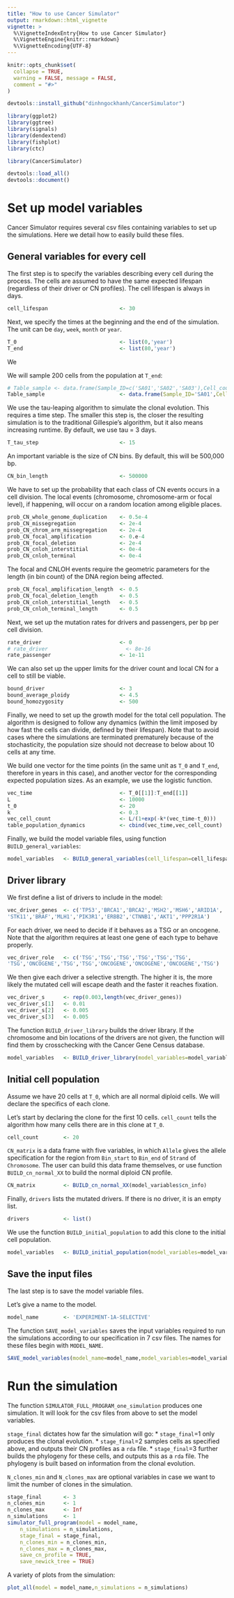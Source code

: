 ```yaml
---
title: "How to use Cancer Simulator"
output: rmarkdown::html_vignette
vignette: >
  %\VignetteIndexEntry{How to use Cancer Simulator}
  %\VignetteEngine{knitr::rmarkdown}
  %\VignetteEncoding{UTF-8}
---
```


```r
knitr::opts_chunk$set(
  collapse = TRUE,
  warning = FALSE, message = FALSE,
  comment = "#>"
)
```

```r
devtools::install_github("dinhngockhanh/CancerSimulator")

library(ggplot2)
library(ggtree)
library(signals)
library(dendextend)
library(fishplot)
library(ctc)

library(CancerSimulator)

devtools::load_all()
devtools::document()
```

# Set up model variables

Cancer Simulator requires several csv files containing variables to set up the simulations. Here we detail how to easily build these files.

## General variables for every cell

The first step is to specify the variables describing every cell during the process. The cells are assumed to have the same expected lifespan (regardless of their driver or CN profiles). The cell lifespan is always in days.

```r
cell_lifespan                       <- 30
```

Next, we specify the times at the beginning and the end of the simulation. The unit can be `day`, `week`, `month` or `year`.

```r
T_0                                 <- list(0,'year')
T_end                               <- list(80,'year')
```

We

We will sample 200 cells from the population at `T_end`:

```r
# Table_sample <- data.frame(Sample_ID=c('SA01','SA02','SA03'),Cell_count=c(100,100,100),Age_sample=c(40,60,80))
Table_sample                        <- data.frame(Sample_ID='SA01',Cell_count=300,Age_sample=80)
```

We use the tau-leaping algorithm to simulate the clonal evolution. This requires a time step. The smaller this step is, the closer the resulting simulation is to the traditional Gillespie's algorithm, but it also means increasing runtime. By default, we use tau = 3 days.

```r
T_tau_step                          <- 15
```

An important variable is the size of CN bins. By default, this will be 500,000 bp.

```r
CN_bin_length                       <- 500000
```

We have to set up the probability that each class of CN events occurs in a cell division. The local events (chromosome, chromosome-arm or focal level), if happening, will occur on a random location among eligible places.

```r
prob_CN_whole_genome_duplication    <- 0.5e-4
prob_CN_missegregation              <- 2e-4
prob_CN_chrom_arm_missegregation    <- 2e-4
prob_CN_focal_amplification         <- 0.e-4
prob_CN_focal_deletion              <- 2e-4
prob_CN_cnloh_interstitial          <- 0e-4
prob_CN_cnloh_terminal              <- 0e-4
```

The focal and CNLOH events require the geometric parameters for the length (in bin count) of the DNA region being affected.

```r
prob_CN_focal_amplification_length  <- 0.5
prob_CN_focal_deletion_length       <- 0.5
prob_CN_cnloh_interstitial_length   <- 0.5
prob_CN_cnloh_terminal_length       <- 0.5
```

Next, we set up the mutation rates for drivers and passengers, per bp per cell division.

```r
rate_driver                         <- 0
# rate_driver                         <- 8e-16
rate_passenger                      <- 1e-11
```

We can also set up the upper limits for the driver count and local CN for a cell to still be viable.

```r
bound_driver                        <- 3
bound_average_ploidy                <- 4.5
bound_homozygosity                  <- 500
```

Finally, we need to set up the growth model for the total cell population. The algorithm is designed to follow any dynamics (within the limit imposed by how fast the cells can divide, defined by their lifespan). Note that to avoid cases where the simulations are terminated prematurely because of the stochasticity, the population size should not decrease to below about 10 cells at any time.

We build one vector for the time points (in the same unit as `T_0` and `T_end`, therefore in years in this case), and another vector for the corresponding expected population sizes. As an example, we use the logistic function.

```r
vec_time                            <- T_0[[1]]:T_end[[1]]
L                                   <- 10000
t_0                                 <- 20
k                                   <- 0.3
vec_cell_count                      <- L/(1+exp(-k*(vec_time-t_0)))
table_population_dynamics           <- cbind(vec_time,vec_cell_count)
```

Finally, we build the model variable files, using function `BUILD_general_variables`:

```r
model_variables   <- BUILD_general_variables(cell_lifespan=cell_lifespan,T_0=T_0,T_end=T_end,T_tau_step=T_tau_step,Table_sample=Table_sample,CN_bin_length=CN_bin_length,prob_CN_whole_genome_duplication=prob_CN_whole_genome_duplication,prob_CN_missegregation=prob_CN_missegregation,prob_CN_chrom_arm_missegregation=prob_CN_chrom_arm_missegregation,prob_CN_focal_amplification=prob_CN_focal_amplification,prob_CN_focal_deletion=prob_CN_focal_deletion,prob_CN_cnloh_interstitial=prob_CN_cnloh_interstitial,prob_CN_cnloh_terminal=prob_CN_cnloh_terminal,prob_CN_focal_amplification_length=prob_CN_focal_amplification_length,prob_CN_focal_deletion_length=prob_CN_focal_deletion_length,prob_CN_cnloh_interstitial_length=prob_CN_cnloh_interstitial_length,prob_CN_cnloh_terminal_length=prob_CN_cnloh_terminal_length,rate_driver=rate_driver,rate_passenger=rate_passenger,bound_driver=bound_driver,bound_average_ploidy=bound_average_ploidy,bound_homozygosity=bound_homozygosity,table_population_dynamics=table_population_dynamics)
```

## Driver library

We first define a list of drivers to include in the model:

```r
vec_driver_genes  <- c('TP53','BRCA1','BRCA2','MSH2','MSH6','ARID1A',
'STK11','BRAF','MLH1','PIK3R1','ERBB2','CTNNB1','AKT1','PPP2R1A')
```

For each driver, we need to decide if it behaves as a TSG or an oncogene. Note that the algorithm requires at least one gene of each type to behave properly.

```r
vec_driver_role   <- c('TSG','TSG','TSG','TSG','TSG','TSG',
'TSG','ONCOGENE','TSG','TSG','ONCOGENE','ONCOGENE','ONCOGENE','TSG')
```

We then give each driver a selective strength. The higher it is, the more likely the mutated cell will escape death and the faster it reaches fixation.

```r
vec_driver_s      <- rep(0.003,length(vec_driver_genes))
vec_driver_s[1]   <- 0.01
vec_driver_s[2]   <- 0.005
vec_driver_s[3]   <- 0.005
```

The function `BUILD_driver_library` builds the driver library. If the chromosome and bin locations of the drivers are not given, the function will find them by crosschecking with the Cancer Gene Census database.

```r
model_variables   <- BUILD_driver_library(model_variables=model_variables,vec_driver_genes=vec_driver_genes,vec_driver_role=vec_driver_role,vec_driver_s=vec_driver_s)
```

## Initial cell population

Assume we have 20 cells at `T_0`, which are all normal diploid cells. We will declare the specifics of each clone.

Let's start by declaring the clone for the first 10 cells. `cell_count` tells the algorithm how many cells there are in this clone at `T_0`.

```r
cell_count        <- 20
```

`CN_matrix` is a data frame with five variables, in which `Allele` gives the allele specification for the region from `Bin_start` to `Bin_end` of `Strand` of `Chromosome`. The user can build this data frame themselves, or use function `BUILD_cn_normal_XX` to build the normal diploid CN profile.

```r
CN_matrix         <- BUILD_cn_normal_XX(model_variables$cn_info)
```

Finally, `drivers` lists the mutated drivers. If there is no driver, it is an empty list.

```r
drivers           <- list()
```

We use the function `BUILD_initial_population` to add this clone to the initial cell population.

```r
model_variables   <- BUILD_initial_population(model_variables=model_variables,cell_count=cell_count,CN_matrix=CN_matrix,drivers=drivers)
```

## Save the input files

The last step is to save the model variable files.

Let's give a name to the model.

```r
model_name        <- 'EXPERIMENT-1A-SELECTIVE'
```

The function `SAVE_model_variables` saves the input variables required to run the simulations according to our specification in 7 csv files. The names for these files begin with `MODEL_NAME`.

```r
SAVE_model_variables(model_name=model_name,model_variables=model_variables)
```

# Run the simulation

The function `SIMULATOR_FULL_PROGRAM_one_simulation` produces one simulation. It will look for the csv files from above to set the model variables.

`stage_final` dictates how far the simulation will go:
* `stage_final`=1 only produces the clonal evolution.
* `stage_final`=2 samples cells as specified above, and outputs their CN profiles as a `rda` file.
* `stage_final`=3 further builds the phylogeny for these cells, and outputs this as a `rda` file. The phylogeny is built based on information from the clonal evolution.

`N_clones_min` and `N_clones_max` are optional variables in case we want to limit the number of clones in the simulation.

```r
stage_final       <- 3
n_clones_min      <- 1
n_clones_max      <- Inf
n_simulations     <- 1
simulator_full_program(model = model_name,
    n_simulations = n_simulations,
    stage_final = stage_final,
    n_clones_min = n_clones_min,
    n_clones_max = n_clones_max,
    save_cn_profile = TRUE,
    save_newick_tree = TRUE)
```

A variety of plots from the simulation:

```r
plot_all(model = model_name,n_simulations = n_simulations)
```
